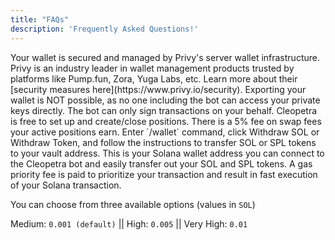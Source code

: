 ```yaml
---
title: "FAQs"
description: 'Frequently Asked Questions!'
---
```


<AccordionGroup>
  <Accordion icon="shield" title="Where are my private keys stored?">
    Your wallet is secured and managed by Privy's server wallet infrastructure.
    Privy is an industry leader in wallet management products trusted by
    platforms like Pump.fun, Zora, Yuga Labs, etc. Learn more about their
    [security measures here](https://www.privy.io/security).
  </Accordion>
  <Accordion
    icon="wallet"
    title="Can I export my wallet from Cleopetra bot?"
  >
    Exporting your wallet is NOT possible, as no one including the bot can
    access your private keys directly. The bot can only sign transactions on
    your behalf.
  </Accordion>
  <Accordion icon="money-bill" title="What are the fees?">
    Cleopetra is free to set up and create/close positions. There is a 5% fee on
    swap fees your active positions earn.
  </Accordion>
  <Accordion icon="minus" title="How do I withdraw my funds?">
    Enter `/wallet` command, click Withdraw SOL or Withdraw Token, and follow the
    instructions to transfer SOL or SPL tokens to your vault address.
  </Accordion>
    <Accordion icon="vault" title="What is vault address?">
This is your Solana wallet address you can connect to the Cleopetra bot and easily transfer out your SOL and SPL tokens.
  </Accordion>
    <Accordion icon="gas-pump" title="What is gas priority fee?">
A gas priority fee is paid to prioritize your transaction and result in fast execution of your Solana transaction.

You can choose from three available options (values in `SOL`)

Medium: `0.001 (default)` || High: `0.005` || Very High: `0.01`

  </Accordion>
</AccordionGroup>
